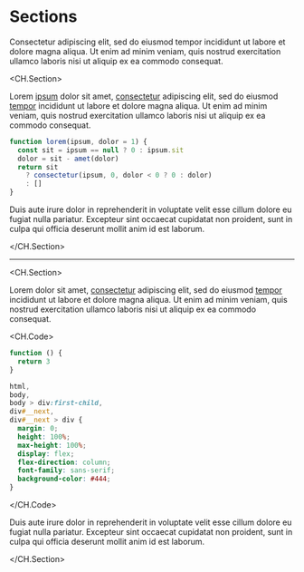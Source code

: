 # Sections

Consectetur adipiscing elit, sed do eiusmod tempor incididunt ut labore et dolore magna aliqua. Ut enim ad minim veniam, quis nostrud exercitation ullamco laboris nisi ut aliquip ex ea commodo consequat.

<CH.Section>

Lorem [ipsum](focus://1[16:20]) dolor sit amet, [consectetur](focus://5[7:17]) adipiscing elit, sed do eiusmod [tempor](https://google.com) incididunt ut labore et dolore magna aliqua. Ut enim ad minim veniam, quis nostrud exercitation ullamco laboris nisi ut aliquip ex ea commodo consequat.

```js
function lorem(ipsum, dolor = 1) {
  const sit = ipsum == null ? 0 : ipsum.sit
  dolor = sit - amet(dolor)
  return sit
    ? consectetur(ipsum, 0, dolor < 0 ? 0 : dolor)
    : []
}
```

Duis aute irure dolor in reprehenderit in voluptate velit esse cillum dolore eu fugiat nulla pariatur. Excepteur sint occaecat cupidatat non proident, sunt in culpa qui officia deserunt mollit anim id est laborum.

</CH.Section>

---

<CH.Section>

Lorem dolor sit amet, [consectetur](focus://styles.css#3[8:22]) adipiscing elit, sed do eiusmod [tempor](focus://index.js#1:3) incididunt ut labore et dolore magna aliqua. Ut enim ad minim veniam, quis nostrud exercitation ullamco laboris nisi ut aliquip ex ea commodo consequat.

<CH.Code>

```js index.js
function () {
  return 3
}
```

```css styles.css
html,
body,
body > div:first-child,
div#__next,
div#__next > div {
  margin: 0;
  height: 100%;
  max-height: 100%;
  display: flex;
  flex-direction: column;
  font-family: sans-serif;
  background-color: #444;
}
```

</CH.Code>

Duis aute irure dolor in reprehenderit in voluptate velit esse cillum dolore eu fugiat nulla pariatur. Excepteur sint occaecat cupidatat non proident, sunt in culpa qui officia deserunt mollit anim id est laborum.

</CH.Section>
